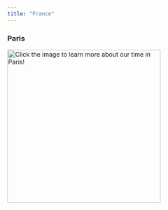 ```yaml
---
title: "France"
---
```


### Paris

[![Click the image to learn more about our time in Paris!](images/Paris7.png){fig-align="left" width="350"}](Paris.qmd)
